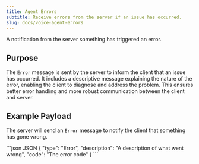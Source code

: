 ```yaml
---
title: Agent Errors
subtitle: Receive errors from the server if an issue has occurred.
slug: docs/voice-agent-errors
---
```


<Markdown src="../snippets/voice-agent.mdx" />

A notification from the server something has triggered an error.

## Purpose

The `Error` message is sent by the server to inform the client that an issue has occurred. It includes a descriptive message explaining the nature of the error, enabling the client to diagnose and address the problem. This ensures better error handling and more robust communication between the client and server.

## Example Payload

The server will send an `Error` message to notify the client that something has gone wrong.

<CodeGroup>
  ```json JSON
  {
    "type": "Error",
    "description": "A description of what went wrong",
    "code": "The error code"
  }
  ```
</CodeGroup>
